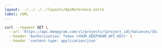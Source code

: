 ---
layout: ../../../../layouts/ApiReference.astro
label: cURL
---

```bash
curl --request GET \
  --url 'https://api.deepgram.com/v1/projects/{project_id}/balances/{balance_id}' \
  --header 'Authorization: Token <YOUR_DEEPGRAM_API_KEY>' \
  --header 'content-type: application/json'
```
